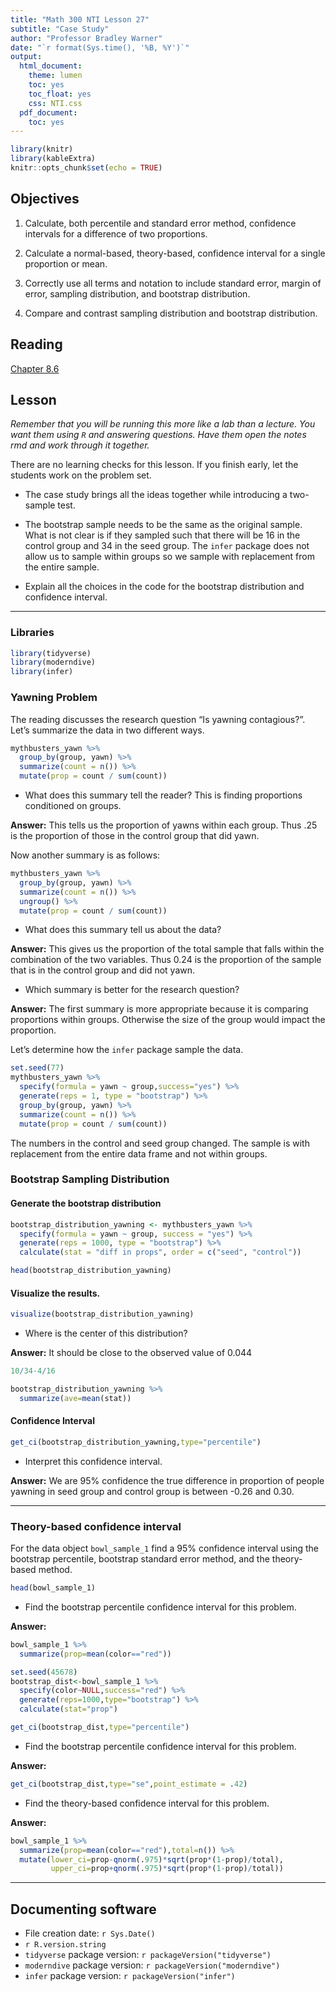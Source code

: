 ```yaml
---
title: "Math 300 NTI Lesson 27"
subtitle: "Case Study"
author: "Professor Bradley Warner"
date: "`r format(Sys.time(), '%B, %Y')`"
output:
  html_document:
    theme: lumen
    toc: yes
    toc_float: yes
    css: NTI.css
  pdf_document:
    toc: yes
---
```



```r
library(knitr)
library(kableExtra)
knitr::opts_chunk$set(echo = TRUE)
```

## Objectives

1. Calculate, both percentile and standard error method, confidence intervals for a difference of two proportions.   

2. Calculate a normal-based, theory-based, confidence interval for a single proportion or mean.

3. Correctly use all terms and notation to include standard error, margin of error, sampling distribution, and bootstrap distribution.  

4. Compare and contrast sampling distribution and bootstrap distribution.  

## Reading 

[Chapter 8.6](https://moderndive.com/8-confidence-intervals.html#case-study-two-prop-ci)


## Lesson 

*Remember that you will be running this more like a lab than a lecture. You want them using `R` and answering questions. Have them open the notes rmd and work through it together.*

There are no learning checks for this lesson. If you finish early, let the students work on the problem set.

+ The case study brings all the ideas together while introducing a two-sample test. 

+ The bootstrap sample needs to be the same as the original sample. What is not clear is if they sampled such that there will be 16 in the control group and 34 in the seed group. The `infer` package does not allow us to sample within groups so we sample with replacement from the entire sample.  

+ Explain all the choices in the code for the bootstrap distribution and confidence interval.

***

### Libraries 

```r
library(tidyverse)
library(moderndive)
library(infer)
```


### Yawning Problem

The reading discusses the research question "Is yawning contagious?". Let's summarize the data in two different ways.

```r
mythbusters_yawn %>% 
  group_by(group, yawn) %>% 
  summarize(count = n()) %>%
  mutate(prop = count / sum(count))
```

- What does this summary tell the reader? This is finding proportions conditioned on groups.

**Answer:** This tells us the proportion of yawns within each group. Thus .25 is the proportion of those in the control group that did yawn.

Now another summary is as follows:

```r
mythbusters_yawn %>% 
  group_by(group, yawn) %>% 
  summarize(count = n()) %>%
  ungroup() %>%
  mutate(prop = count / sum(count))
```

- What does this summary tell us about the data?  

**Answer:** This gives us the proportion of the total sample that falls within the combination of the two variables. Thus 0.24 is the proportion of the sample that is in the control group and did not yawn.

- Which summary is better for the research question?

**Answer:** The first summary is more appropriate because it is comparing proportions within groups. Otherwise the size of the group would impact the proportion. 

Let's determine how the `infer` package sample the data.


```r
set.seed(77)
mythbusters_yawn %>% 
  specify(formula = yawn ~ group,success="yes") %>% 
  generate(reps = 1, type = "bootstrap") %>% 
  group_by(group, yawn) %>%
  summarize(count = n()) %>%
  mutate(prop = count / sum(count))
```

The numbers in the control and seed group changed. The sample is with replacement from the entire data frame and not within groups.

### Bootstrap Sampling Distribution

#### Generate the bootstrap distribution

```r
bootstrap_distribution_yawning <- mythbusters_yawn %>% 
  specify(formula = yawn ~ group, success = "yes") %>% 
  generate(reps = 1000, type = "bootstrap") %>% 
  calculate(stat = "diff in props", order = c("seed", "control"))
```


```r
head(bootstrap_distribution_yawning)
```

#### Visualize the results.

```r
visualize(bootstrap_distribution_yawning) 
```

- Where is the center of this distribution?

**Answer:** It should be close to the observed value of 0.044

```r
10/34-4/16
```

```r
bootstrap_distribution_yawning %>%
  summarize(ave=mean(stat))
```



#### Confidence Interval

```r
get_ci(bootstrap_distribution_yawning,type="percentile")
```

- Interpret this confidence interval.

**Answer:** We are 95% confidence the true difference in proportion of people yawning in seed group and control group is between -0.26 and 0.30.

***

### Theory-based confidence interval

For the data object `bowl_sample_1` find a 95% confidence interval using the bootstrap percentile, bootstrap standard error method, and the theory-based method.

```r
head(bowl_sample_1)
```

- Find the bootstrap percentile confidence interval for this problem.

**Answer:**

```r
bowl_sample_1 %>%
  summarize(prop=mean(color=="red"))
```

```r
set.seed(45678)
bootstrap_dist<-bowl_sample_1 %>%
  specify(color~NULL,success="red") %>%
  generate(reps=1000,type="bootstrap") %>%
  calculate(stat="prop")
```

```r
get_ci(bootstrap_dist,type="percentile")
```

- Find the bootstrap percentile confidence interval for this problem.

**Answer:**

```r
get_ci(bootstrap_dist,type="se",point_estimate = .42)
```


- Find the theory-based confidence interval for this problem.

**Answer:**

```r
bowl_sample_1 %>%
  summarize(prop=mean(color=="red"),total=n()) %>%
  mutate(lower_ci=prop-qnorm(.975)*sqrt(prop*(1-prop)/total),
         upper_ci=prop+qnorm(.975)*sqrt(prop*(1-prop)/total))
```

***

## Documenting software 

  * File creation date: `r Sys.Date()`
  * `r R.version.string`
  * `tidyverse` package version: `r packageVersion("tidyverse")`
  * `moderndive` package version: `r packageVersion("moderndive")`
  * `infer` package version: `r packageVersion("infer")`

